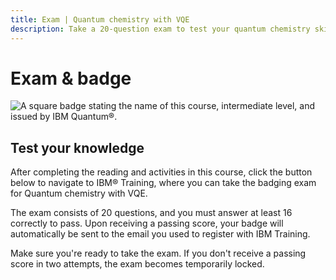 ```yaml
---
title: Exam | Quantum chemistry with VQE
description: Take a 20-question exam to test your quantum chemistry skills and receive a badge from the IBM Training website.
---
```


# Exam & badge

![A square badge stating the name of this course, intermediate level, and issued by IBM Quantum&reg;.](/learning/images/courses/quantum-chem-with-vqe/exam/badge.avif)

## Test your knowledge

After completing the reading and activities in this course, click the button below to navigate to IBM&reg; Training, where you can take the badging exam for Quantum chemistry with VQE.

The exam consists of 20 questions, and you must answer at least 16 correctly to pass. Upon receiving a passing score, your badge will automatically be sent to the email you used to register with IBM Training.

Make sure you're ready to take the exam. If you don't receive a passing score in two attempts, the exam becomes temporarily locked.

<LaunchExamButton href="https://www.ibm.com/training/course/quantum-chemistry-with-vqe-badge-quiz-DL46105G" />
